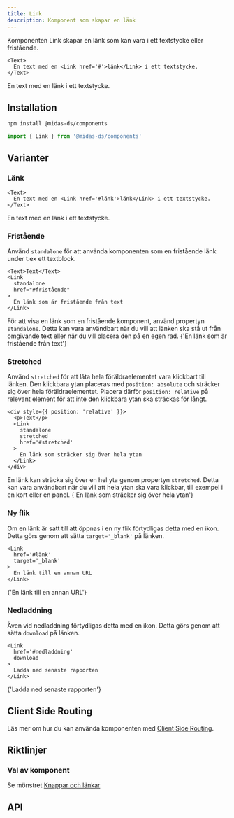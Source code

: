 ```yaml
---
title: Link
description: Komponent som skapar en länk
---
```



<ComponentHeader
  name='Link'
  friendlyName='Länk'
/>

Komponenten Link skapar en länk som kan vara i ett textstycke eller fristående.

```tsx title=Link
<Text>
  En text med en <Link href='#'>länk</Link> i ett textstycke.
</Text>
```

<div className='card'>
  <Text>
    En text med en <Link href='#'>länk</Link> i ett textstycke.
  </Text>
</div>

## Installation

```bash npm2yarn
npm install @midas-ds/components
```

```jsx
import { Link } from '@midas-ds/components'
```

## Varianter

### Länk

```tsx {2}
<Text>
  En text med en <Link href='#länk'>länk</Link> i ett textstycke.
</Text>
```

<div className='card'>
  <Text>
    En text med en <Link href='#länk'>länk</Link> i ett textstycke.
  </Text>
</div>

### Fristående

Använd `standalone` för att använda komponenten som en fristående länk under t.ex ett textblock.

```tsx {3}
<Text>Text</Text>
<Link
  standalone
  href="#fristående"
>
  En länk som är fristående från text
</Link>
```

<div className='card'>
  För att visa en länk som en fristående komponent, använd propertyn <code>standalone</code>. Detta kan vara användbart
  när du vill att länken ska stå ut från omgivande text eller när du vill placera den på en egen rad.
  <Link
    standalone
    href='#fristående'
  >
    {'En länk som är fristående från text'}
  </Link>
</div>

### Stretched

Använd `stretched` för att låta hela föräldraelementet vara klickbart till länken. Den klickbara ytan placeras med `position: absolute` och sträcker sig över hela föräldraelementet. Placera därför `position: relative` på relevant element för att inte den klickbara ytan ska sträckas för långt.

```tsx {1,5,10}
<div style={{ position: 'relative' }}>
  <p>Text</p>
  <Link
    standalone
    stretched
    href='#stretched'
  >
    En länk som sträcker sig över hela ytan
  </Link>
</div>
```

<div className='card'>
  <div
    style={{
      position: 'relative',
      background: semantic.layer01,
      padding: '1rem',
    }}
  >
    En länk kan sträcka sig över en hel yta genom propertyn <code>stretched</code>. Detta kan vara användbart när du
    vill att hela ytan ska vara klickbar, till exempel i en kort eller en panel.
    <Link
      standalone
      stretched
      href='#stretched'
    >
      {'En länk som sträcker sig över hela ytan'}
    </Link>
  </div>
</div>

### Ny flik

Om en länk är satt till att öppnas i en ny flik förtydligas detta med en ikon. Detta görs genom att sätta `target='_blank'` på länken.

```tsx {3}
<Link
  href='#länk'
  target='_blank'
>
  En länk till en annan URL
</Link>
```

<div className='card'>
  <Link
    href='#länk'
    target='_blank'
  >
    {'En länk till en annan URL'}
  </Link>
</div>

### Nedladdning

Även vid nedladdning förtydligas detta med en ikon. Detta görs genom att sätta `download` på länken.

```tsx {3}
<Link
  href='#nedladdning'
  download
>
  Ladda ned senaste rapporten
</Link>
```

<div className='card'>
  <Link
    href='#nedladdning'
    download
  >
    {'Ladda ned senaste rapporten'}
  </Link>
</div>

## Client Side Routing

Läs mer om hur du kan använda komponenten med [Client Side Routing](/dev/client-side-routing).

## Riktlinjer

### Val av komponent

Se mönstret [Knappar och länkar](/design-patterns/buttons-and-links)

## API

<PropTable name='Link' />
